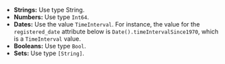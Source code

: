 * **Strings:** Use type String.
* **Numbers:** Use type `Int64`.
* **Dates:** Use the value `TimeInterval`. For instance, the value for the `registered_date` attribute below is `Date().timeIntervalSince1970`, which is a `TimeInterval` value.
* **Booleans:** Use type `Bool`.
* **Sets:** Use type `[String]`.